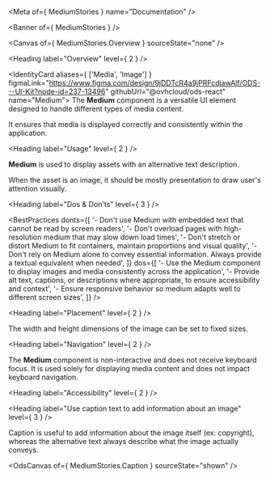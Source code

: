 
<Meta of={ MediumStories } name="Documentation" />

<Banner of={ MediumStories } />

<Canvas of={ MediumStories.Overview } sourceState="none" />

<Heading label="Overview" level={ 2 } />

<IdentityCard aliases={ ['Media', 'Image'] }
              figmaLink="https://www.figma.com/design/9jDDTcR4a9jPRFcdjawAlf/ODS---UI-Kit?node-id=237-13496"
              githubUrl="@ovhcloud/ods-react"
              name="Medium">
  The **Medium** component is a versatile UI element designed to handle different types of media content.

  It ensures that media is displayed correctly and consistently within the application.
</IdentityCard>

<Heading label="Usage" level={ 2 } />

**Medium** is used to display assets with an alternative text description.

When the asset is an image, it should be mostly presentation to draw user's attention visually.

<Heading label="Dos & Don'ts" level={ 3 } />

<BestPractices
  donts={[
    '- Don\'t use Medium with embedded text that cannot be read by screen readers',
    '- Don\'t overload pages with high-resolution medium that may slow down load times',
    '- Don\'t stretch or distort Medium to fit containers, maintain proportions and visual quality',
    '- Don\'t rely on Medium alone to convey essential information. Always provide a textual equivalent when needed',
  ]}
  dos={[
    '- Use the Medium component to display images and media consistently across the application',
    '- Provide alt text, captions, or descriptions where appropriate, to ensure accessibility and context',
    '- Ensure responsive behavior so medium adapts well to different screen sizes',
  ]}
/>

<Heading label="Placement" level={ 2 } />

The width and height dimensions of the image can be set to fixed sizes.

<Heading label="Navigation" level={ 2 } />

The **Medium** component is non-interactive and does not receive keyboard focus. It is used solely for displaying media content and does not impact keyboard navigation.

<Heading label="Accessibility" level={ 2 } />

<Heading label="Use caption text to add information about an image" level={ 3 } />

Caption is useful to add information about the image itself (ex: copyright),
whereas the alternative text always describe what the image actually conveys.

<OdsCanvas of={ MediumStories.Caption } sourceState="shown" />
